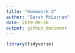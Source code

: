 ```yaml
---
title: "Homework 2"
author: "Sarah McLarnan"
date: 2019-09-26
output: github_document
---
```


```r
library(tidyverse)
```


